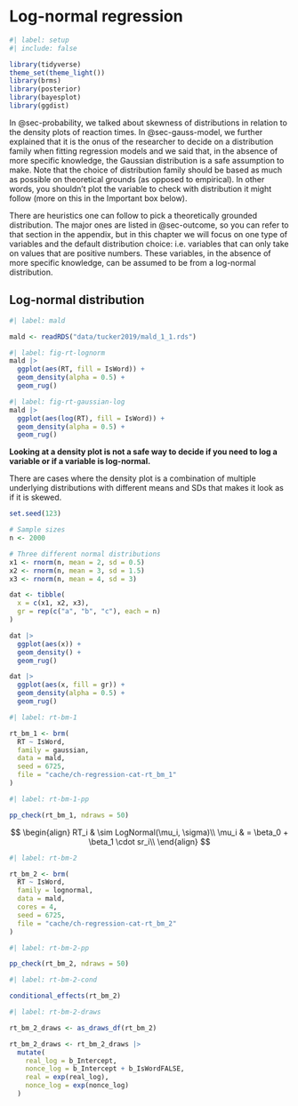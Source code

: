 # Log-normal regression {#sec-regression-lognorm}

<!--# TODO: lognormal -->

```r
#| label: setup
#| include: false

library(tidyverse)
theme_set(theme_light())
library(brms)
library(posterior)
library(bayesplot)
library(ggdist)
```

In @sec-probability, we talked about skewness of distributions in relation to the density plots of reaction times. In @sec-gauss-model, we further explained that it is the onus of the researcher to decide on a distribution family when fitting regression models and we said that, in the absence of more specific knowledge, the Gaussian distribution is a safe assumption to make. Note that the choice of distribution family should be based as much as possible on theoretical grounds (as opposed to empirical). In other words, you shouldn't plot the variable to check with distribution it might follow (more on this in the Important box below).

There are heuristics one can follow to pick a theoretically grounded distribution. The major ones are listed in @sec-outcome, so you can refer to that section in the appendix, but in this chapter we will focus on one type of variables and the default distribution choice: i.e. variables that can only take on values that are positive numbers. These variables, in the absence of more specific knowledge, can be assumed to be from a log-normal distribution.

## Log-normal distribution

```r
#| label: mald

mald <- readRDS("data/tucker2019/mald_1_1.rds")
```

```r
#| label: fig-rt-lognorm
mald |> 
  ggplot(aes(RT, fill = IsWord)) +
  geom_density(alpha = 0.5) +
  geom_rug()
```

```r
#| label: fig-rt-gaussian-log
mald |> 
  ggplot(aes(log(RT), fill = IsWord)) +
  geom_density(alpha = 0.5) +
  geom_rug()
```

::: callout-important
**Looking at a density plot is not a safe way to decide if you need to log a variable or if a variable is log-normal.**

There are cases where the density plot is a combination of multiple underlying distributions with different means and SDs that makes it look as if it is skewed.

```r
set.seed(123)

# Sample sizes
n <- 2000

# Three different normal distributions
x1 <- rnorm(n, mean = 2, sd = 0.5)
x2 <- rnorm(n, mean = 3, sd = 1.5)
x3 <- rnorm(n, mean = 4, sd = 3)

dat <- tibble(
  x = c(x1, x2, x3),
  gr = rep(c("a", "b", "c"), each = n)
)

dat |> 
  ggplot(aes(x)) +
  geom_density() +
  geom_rug()

dat |> 
  ggplot(aes(x, fill = gr)) +
  geom_density(alpha = 0.5) +
  geom_rug()
```
:::

```r
#| label: rt-bm-1

rt_bm_1 <- brm(
  RT ~ IsWord,
  family = gaussian,
  data = mald,
  seed = 6725,
  file = "cache/ch-regression-cat-rt_bm_1"
)
```

```r
#| label: rt-bm-1-pp

pp_check(rt_bm_1, ndraws = 50)
```

$$
\begin{align}
RT_i & \sim LogNormal(\mu_i, \sigma)\\
\mu_i & = \beta_0 + \beta_1 \cdot sr_i\\
\end{align}
$$

```r
#| label: rt-bm-2

rt_bm_2 <- brm(
  RT ~ IsWord,
  family = lognormal,
  data = mald,
  cores = 4,
  seed = 6725,
  file = "cache/ch-regression-cat-rt_bm_2"
)
```

```r
#| label: rt-bm-2-pp

pp_check(rt_bm_2, ndraws = 50)
```

```r
#| label: rt-bm-2-cond

conditional_effects(rt_bm_2)
```

```r
#| label: rt-bm-2-draws

rt_bm_2_draws <- as_draws_df(rt_bm_2)

rt_bm_2_draws <- rt_bm_2_draws |>
  mutate(
    real_log = b_Intercept,
    nonce_log = b_Intercept + b_IsWordFALSE,
    real = exp(real_log),
    nonce_log = exp(nonce_log)
  )
```

